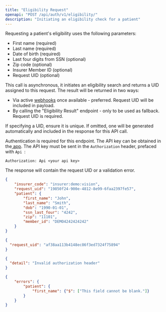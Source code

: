 ```yaml
---
title: "Eligibility Request"
openapi: "POST /api/auth/v1/eligibility/"
description: "Initiating an eligibility check for a patient"
---
```


Requesting a patient's eligibility uses the following parameters:

- First name (required)
- Last name (required)
- Date of birth (required)
- Last four digits from SSN (optional)
- Zip code (optional)
- Insurer Member ID (optional)
- Request UID (optional)

This call is asynchronous, it initiates an eligibility search and returns a UID assigned to this request. The result will be returned in two ways:

- Via active [webhooks](https://provider.anagram.care/webhooks) once available - preferred. Request UID will be included in payload.
- By calling the "Eligibility Result" endpoint - only to be used as fallback. Request UID is required.

If specifying a UID, ensure it is unique. If omitted, one will be generated automatically and included in the response for this API call.

Authentication is required for this endpoint. The API key can be obtained in the[ app](https://provider.anagram.care/). The API key must be sent in the `Authorization` header, prefaced with `Api `:

`Authorization: Api <your api key>`

The response will contain the request UID or a validation error.

<RequestExample>

```json Request Example
{
	"insurer_code": "insurer:demo:vision",
	"request_uid": "19850f24-900e-4812-8e99-6faa2397fe57",
	"patient": {
		"first_name": "John",
		"last_name": "Smith",
		"dob": "1990-01-01",
		"ssn_last_four": "4242",
		"zip": "11101",
		"member_id": "DEMO4242424242"
	}
}
```

</RequestExample>

<ResponseExample>

```json Valid Request
{
  "request_uid": "af38aa113b4148ec86f3ed7324f75894"
}
```

```json Global Error
{
  "detail": "Invalid authorization header"
}
```


```json Field Error
{
    "errors": {
        "patient": {
            "first_name": {"$": ["This field cannot be blank."]}
        }
    }
}
```

</ResponseExample>
